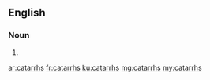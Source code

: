 ==English==

===Noun===
{{head|en|noun plural form}}

# {{plural of|catarrh|lang=en}}

[[ar:catarrhs]]
[[fr:catarrhs]]
[[ku:catarrhs]]
[[mg:catarrhs]]
[[my:catarrhs]]